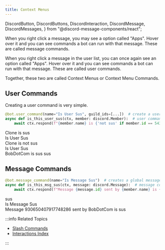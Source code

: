 ```yaml
---
title: Context Menus
---
```


  DiscordButton,
  DiscordButtons,
  DiscordInteraction,
  DiscordMessage,
  DiscordMessages,
} from "@discord-message-components/react";

When you right click a message, you may see a option called "Apps". Hover over it and you can see
commands a bot can run with that message. These are called message commands.

When you right click a message in the user list, you can once again see an option called "Apps". 
Hover over it and you can see commands a bot can run with that message. These are called user commands.

Together, these two are called Context Menus or Context Menu Commands.

## User Commands

Creating a user command is very simple.

```python
@bot.user_command(name="Is User Sus", guild_ids=[...])  # create a user command for the supplied guilds
async def is_this_user_sus(ctx, member: discord.Member):  # user commands return the member
    await ctx.respond(f"{member.name} is {'not sus' if member.id == 543397958197182464 else 'sus'}")
```

<DiscordMessages>
  <DiscordMessage
    author="BobDotCom"
    avatar="https://cdn.discordapp.com/avatars/690420846774321221/5a2e465e7a4a56aa18b50ee94cde4229.png"
  >
    Clone is sus
  </DiscordMessage>
  <DiscordMessage
    author="Pycord Manager"
    avatar="https://cdn.discordapp.com/avatars/882631512829329448/32b7c23df364938574997fc86ef24cee.png"
    bot
  >
    <div slot="interactions">
      <DiscordInteraction
        author="Clone"
        avatar="https://cdn.discordapp.com/avatars/543397958197182464/fe1297ec629e24faeb2d293b7259f2ab.png"
        command
      >
        Is User Sus
      </DiscordInteraction>
    </div>
    Clone is not sus
  </DiscordMessage>
  <DiscordMessage
    author="Pycord Manager"
    avatar="https://cdn.discordapp.com/avatars/882631512829329448/32b7c23df364938574997fc86ef24cee.png"
    bot
  >
    <div slot="interactions">
      <DiscordInteraction
        author="Clone"
        avatar="https://cdn.discordapp.com/avatars/543397958197182464/fe1297ec629e24faeb2d293b7259f2ab.png"
        command
      >
        Is User Sus
      </DiscordInteraction>
    </div>
    BobDotCom is sus
  </DiscordMessage>
  <DiscordMessage
    author="BobDotCom"
    avatar="https://cdn.discordapp.com/avatars/690420846774321221/5a2e465e7a4a56aa18b50ee94cde4229.png"
  >
    sus
  </DiscordMessage>
</DiscordMessages>

## Message Commands

```python
@bot.message_command(name="Is Message Sus")  # creates a global message command. use guild_ids=[] to create guild-specific commands.
async def is_this_msg_sus(ctx, message: discord.Message):  # message commands return the message
    await ctx.respond(f"Message {message.id} sent by {member.name} is {'not sus' if message.id == 543397958197182464 else 'sus'}")
```

<DiscordMessages>
  <DiscordMessage
    author="BobDotCom"
    avatar="https://cdn.discordapp.com/avatars/690420846774321221/5a2e465e7a4a56aa18b50ee94cde4229.png"
  >
    sus
  </DiscordMessage>
  <DiscordMessage
    author="Pycord Manager"
    avatar="https://cdn.discordapp.com/avatars/882631512829329448/32b7c23df364938574997fc86ef24cee.png"
    bot
  >
    <div slot="interactions">
      <DiscordInteraction
        author="Clone"
        avatar="https://cdn.discordapp.com/avatars/543397958197182464/fe1297ec629e24faeb2d293b7259f2ab.png"
        command
      >
        Is Message Sus
      </DiscordInteraction>
    </div>
    Message 930650407917748286 sent by BobDotCom is sus
  </DiscordMessage>
</DiscordMessages>

:::info Related Topics

- [Slash Commands](slash-commands)
- [Interactions Index](index)

:::